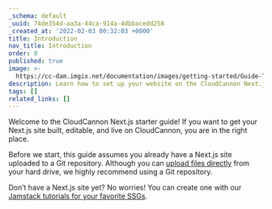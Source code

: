 ```yaml
---
_schema: default
_uuid: 74de354d-aa3a-44ca-914a-4dbbacedd258
_created_at: '2022-02-03 00:32:03 +0000'
title: Introduction
nav_title: Introduction
order: 0
published: true
image: >-
  https://cc-dam.imgix.net/documentation/images/getting-started/Guide-Thumbnails/CloudCannon-Getting-Started-Thumbnail-Nextjs.png
description: Learn how to set up your website on the CloudCannon Next.js CMS.
tags: []
related_links: []
---
```

Welcome to the CloudCannon Next.js starter guide! If you want to get your Next.js site built, editable, and live on CloudCannon, you are in the right place.

Before we start, this guide assumes you already have a Next.js site uploaded to a Git repository. Although you can <a target="_blank" rel="noopener" href="https://cloudcannon.com/documentation/articles/add-files-with-direct-upload/">upload files directly</a> from your hard drive, we highly recommend using a Git repository.

Don’t have a Next.js site yet? No worries! You can create one with our <a target="_blank" rel="noopener" href="https://cloudcannon.com/tutorials/">Jamstack tutorials for your favorite SSGs</a>.